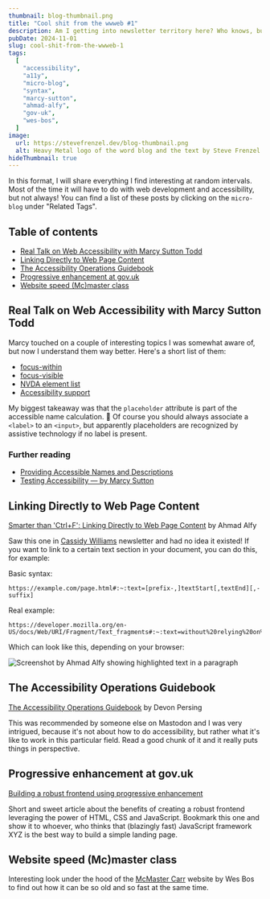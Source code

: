 ```yaml
---
thumbnail: blog-thumbnail.png
title: "Cool shit from the wwweb #1"
description: Am I getting into newsletter territory here? Who knows, but here's some stuff about accessibility!
pubDate: 2024-11-01
slug: cool-shit-from-the-wwweb-1
tags:
  [
    "accessibility",
    "a11y",
    "micro-blog",
    "syntax",
    "marcy-sutton",
    "ahmad-alfy",
    "gov-uk",
    "wes-bos",
  ]
image:
  url: https://stevefrenzel.dev/blog-thumbnail.png
  alt: Heavy Metal logo of the word blog and the text by Steve Frenzel
hideThumbnail: true
---
```




In this format, I will share everything I find interesting at random intervals. Most of the time it will have to do with web development and accessibility, but not always! You can find a list of these posts by clicking on the `micro-blog` under "Related Tags".

## Table of contents

- [Real Talk on Web Accessibility with Marcy Sutton Todd](#real-talk-on-web-accessibility-with-marcy-sutton-todd)
- [Linking Directly to Web Page Content](#linking-directly-to-web-page-content)
- [The Accessibility Operations Guidebook](#the-accessibility-operations-guidebook)
- [Progressive enhancement at gov.uk](#progressive-enhancement-at-govuk)
- [Website speed (Mc)master class](#website-speed-mcmaster-class)

## Real Talk on Web Accessibility with Marcy Sutton Todd

<SafeYouTubeEmbed
  id="A7cVW-8tCXY"
  title="Real Talk on Web Accessibility with Marcy Sutton Todd"
/>

Marcy touched on a couple of interesting topics I was somewhat aware of, but now I understand them way better. Here's a short list of them:

- [focus-within](https://developer.mozilla.org/en-US/docs/Web/CSS/:focus-within)
- [focus-visible](https://developer.mozilla.org/en-US/docs/Web/CSS/:focus-visible)
- [NVDA element list](https://www.nvaccess.org/files/nvda/documentation/keyCommands.html#ElementsList)
- [Accessibility support](https://a11ysupport.io/)

My biggest takeaway was that the `placeholder` attribute is part of the accessible name calculation. 🤯 Of course you should always associate a `<label>` to an `<input>`, but apparently placeholders are recognized by assistive technology if no label is present.

### Further reading

- [Providing Accessible Names and Descriptions](https://www.w3.org/WAI/ARIA/apg/practices/names-and-descriptions/)
- [Testing Accessibility — by Marcy Sutton](https://testingaccessibility.com/)

## Linking Directly to Web Page Content

[Smarter than 'Ctrl+F': Linking Directly to Web Page Content](https://alfy.blog/2024/10/19/linking-directly-to-web-page-content.html?) by Ahmad Alfy

Saw this one in [Cassidy Williams](https://cassidoo.co/) newsletter and had no idea it existed! If you want to link to a certain text section in your document, you can do this, for example:

Basic syntax:

```
https://example.com/page.html#:~:text=[prefix-,]textStart[,textEnd][,-suffix]
```

Real example:

```
https://developer.mozilla.org/en-US/docs/Web/URI/Fragment/Text_fragments#:~:text=without%20relying%20on%20the%20presence%20of%20IDs
```

Which can look like this, depending on your browser:

<Image
  alt="Screenshot by Ahmad Alfy showing highlighted text in a paragraph"
  src={imageOne}
/>

## The Accessibility Operations Guidebook

[The Accessibility Operations Guidebook](https://devonpersing.netlify.app/book/) by Devon Persing

This was recommended by someone else on Mastodon and I was very intrigued, because it's not about how to do accessibility, but rather what it's like to work in this particular field. Read a good chunk of it and it really puts things in perspective.

## Progressive enhancement at gov.uk

[Building a robust frontend using progressive enhancement](https://www.gov.uk/service-manual/technology/using-progressive-enhancement)

Short and sweet article about the benefits of creating a robust frontend leveraging the power of HTML, CSS and JavaScript. Bookmark this one and show it to whoever, who thinks that (blazingly fast) JavaScript framework XYZ is the best way to build a simple landing page.

## Website speed (Mc)master class

<SafeYouTubeEmbed
  id="-Ln-8QM8KhQ"
  title="How is this Website so fast!? by Wes Bos"
/>

Interesting look under the hood of the [McMaster Carr](https://www.mcmaster.com/) website by Wes Bos to find out how it can be so old and so fast at the same time.
